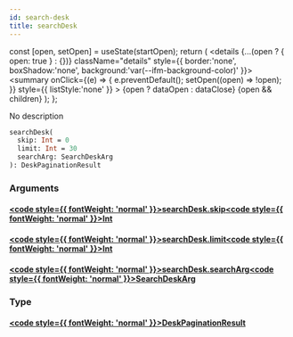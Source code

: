 ```yaml
---
id: search-desk
title: searchDesk
---
```









  const [open, setOpen] = useState(startOpen);
  return (
    <details {...(open ? { open: true } : {})} className="details" style={{ border:'none', boxShadow:'none', background:'var(--ifm-background-color)' }}>
      <summary
        onClick={(e) => {
          e.preventDefault();
          setOpen((open) => !open);
        }}
        style={{ listStyle:'none' }}
      >
      {open ? dataOpen : dataClose}
      </summary>
      {open && children}
    </details>
  );
};








No description


```graphql
searchDesk(
  skip: Int = 0
  limit: Int = 30
  searchArg: SearchDeskArg
): DeskPaginationResult
```




### Arguments

#### [<code style={{ fontWeight: 'normal' }}>searchDesk.<b>skip</b></code>](#)<Bullet />[<code style={{ fontWeight: 'normal' }}><b>Int</b></code>](/main-backend-service/graphql/🧠🔍introspection/types/scalars/int.mdx) <Badge class="badge badge--secondary " text="scalar"/> 



#### [<code style={{ fontWeight: 'normal' }}>searchDesk.<b>limit</b></code>](#)<Bullet />[<code style={{ fontWeight: 'normal' }}><b>Int</b></code>](/main-backend-service/graphql/🧠🔍introspection/types/scalars/int.mdx) <Badge class="badge badge--secondary " text="scalar"/> 



#### [<code style={{ fontWeight: 'normal' }}>searchDesk.<b>searchArg</b></code>](#)<Bullet />[<code style={{ fontWeight: 'normal' }}><b>SearchDeskArg</b></code>](/main-backend-service/graphql/🧠🔍introspection/types/inputs/search-desk-arg.mdx) <Badge class="badge badge--secondary " text="input"/> 



### Type

#### [<code style={{ fontWeight: 'normal' }}><b>DeskPaginationResult</b></code>](/main-backend-service/graphql/🧠🔍introspection/types/objects/desk-pagination-result.mdx) <Badge class="badge badge--secondary " text="object"/>